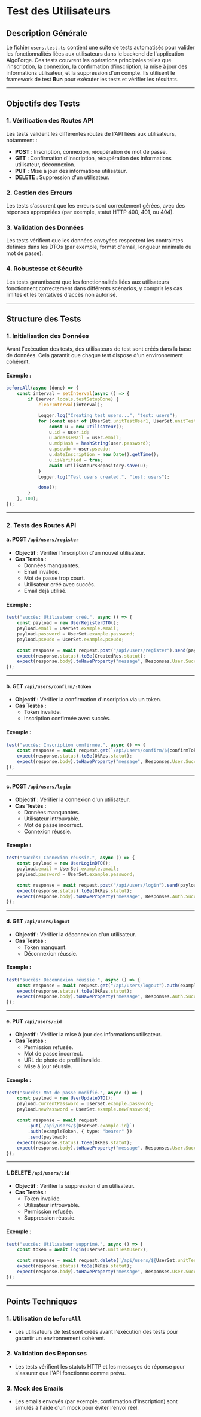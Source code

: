 # Test des Utilisateurs

## Description Générale

Le fichier `users.test.ts` contient une suite de tests automatisés pour valider les fonctionnalités liées aux utilisateurs dans le backend de l'application AlgoForge. Ces tests couvrent les opérations principales telles que l'inscription, la connexion, la confirmation d'inscription, la mise à jour des informations utilisateur, et la suppression d'un compte. Ils utilisent le framework de test **Bun** pour exécuter les tests et vérifier les résultats.

---

## Objectifs des Tests

### 1. **Vérification des Routes API**

Les tests valident les différentes routes de l'API liées aux utilisateurs, notamment :

-   **POST** : Inscription, connexion, récupération de mot de passe.
-   **GET** : Confirmation d'inscription, récupération des informations utilisateur, déconnexion.
-   **PUT** : Mise à jour des informations utilisateur.
-   **DELETE** : Suppression d'un utilisateur.

### 2. **Gestion des Erreurs**

Les tests s'assurent que les erreurs sont correctement gérées, avec des réponses appropriées (par exemple, statut HTTP 400, 401, ou 404).

### 3. **Validation des Données**

Les tests vérifient que les données envoyées respectent les contraintes définies dans les DTOs (par exemple, format d'email, longueur minimale du mot de passe).

### 4. **Robustesse et Sécurité**

Les tests garantissent que les fonctionnalités liées aux utilisateurs fonctionnent correctement dans différents scénarios, y compris les cas limites et les tentatives d'accès non autorisé.

---

## Structure des Tests

### 1. **Initialisation des Données**

Avant l'exécution des tests, des utilisateurs de test sont créés dans la base de données. Cela garantit que chaque test dispose d'un environnement cohérent.

#### Exemple :

```typescript
beforeAll(async (done) => {
	const interval = setInterval(async () => {
		if (server.locals.testSetupDone) {
			clearInterval(interval);

			Logger.log("Creating test users...", "test: users");
			for (const user of [UserSet.unitTestUser1, UserSet.unitTestUser2]) {
				const u = new Utilisateur();
				u.id = user.id;
				u.adresseMail = user.email;
				u.mdpHash = hashString(user.password);
				u.pseudo = user.pseudo;
				u.dateInscription = new Date().getTime();
				u.isVerified = true;
				await utilisateursRepository.save(u);
			}
			Logger.log("Test users created.", "test: users");

			done();
		}
	}, 100);
});
```

---

### 2. **Tests des Routes API**

#### a. **POST `/api/users/register`**

-   **Objectif** : Vérifier l'inscription d'un nouvel utilisateur.
-   **Cas Testés** :
    -   Données manquantes.
    -   Email invalide.
    -   Mot de passe trop court.
    -   Utilisateur créé avec succès.
    -   Email déjà utilisé.

#### Exemple :

```typescript
test("succès: Utilisateur créé.", async () => {
	const payload = new UserRegisterDTO();
	payload.email = UserSet.example.email;
	payload.password = UserSet.example.password;
	payload.pseudo = UserSet.example.pseudo;

	const response = await request.post("/api/users/register").send(payload);
	expect(response.status).toBe(CreatedRes.statut);
	expect(response.body).toHaveProperty("message", Responses.User.Success.Created);
});
```

---

#### b. **GET `/api/users/confirm/:token`**

-   **Objectif** : Vérifier la confirmation d'inscription via un token.
-   **Cas Testés** :
    -   Token invalide.
    -   Inscription confirmée avec succès.

#### Exemple :

```typescript
test("succès: Inscription confirmée.", async () => {
	const response = await request.get(`/api/users/confirm/${confirmToken}`);
	expect(response.status).toBe(OkRes.statut);
	expect(response.body).toHaveProperty("message", Responses.User.Success.Confirmed);
});
```

---

#### c. **POST `/api/users/login`**

-   **Objectif** : Vérifier la connexion d'un utilisateur.
-   **Cas Testés** :
    -   Données manquantes.
    -   Utilisateur introuvable.
    -   Mot de passe incorrect.
    -   Connexion réussie.

#### Exemple :

```typescript
test("succès: Connexion réussie.", async () => {
	const payload = new UserLoginDTO();
	payload.email = UserSet.example.email;
	payload.password = UserSet.example.password;

	const response = await request.post("/api/users/login").send(payload);
	expect(response.status).toBe(OkRes.statut);
	expect(response.body).toHaveProperty("message", Responses.Auth.Success.Logged_in);
});
```

---

#### d. **GET `/api/users/logout`**

-   **Objectif** : Vérifier la déconnexion d'un utilisateur.
-   **Cas Testés** :
    -   Token manquant.
    -   Déconnexion réussie.

#### Exemple :

```typescript
test("succès: Déconnexion réussie.", async () => {
	const response = await request.get("/api/users/logout").auth(exampleToken, { type: "bearer" });
	expect(response.status).toBe(OkRes.statut);
	expect(response.body).toHaveProperty("message", Responses.Auth.Success.Logged_out);
});
```

---

#### e. **PUT `/api/users/:id`**

-   **Objectif** : Vérifier la mise à jour des informations utilisateur.
-   **Cas Testés** :
    -   Permission refusée.
    -   Mot de passe incorrect.
    -   URL de photo de profil invalide.
    -   Mise à jour réussie.

#### Exemple :

```typescript
test("succès: Mot de passe modifié.", async () => {
	const payload = new UserUpdateDTO();
	payload.currentPassword = UserSet.example.password;
	payload.newPassword = UserSet.example.newPassword;

	const response = await request
		.put(`/api/users/${UserSet.example.id}`)
		.auth(exampleToken, { type: "bearer" })
		.send(payload);
	expect(response.status).toBe(OkRes.statut);
	expect(response.body).toHaveProperty("message", Responses.User.Success.Updated);
});
```

---

#### f. **DELETE `/api/users/:id`**

-   **Objectif** : Vérifier la suppression d'un utilisateur.
-   **Cas Testés** :
    -   Token invalide.
    -   Utilisateur introuvable.
    -   Permission refusée.
    -   Suppression réussie.

#### Exemple :

```typescript
test("succès: Utilisateur supprimé.", async () => {
	const token = await login(UserSet.unitTestUser2);

	const response = await request.delete(`/api/users/${UserSet.unitTestUser2.id}`).auth(token, { type: "bearer" });
	expect(response.status).toBe(OkRes.statut);
	expect(response.body).toHaveProperty("message", Responses.User.Success.Deleted);
});
```

---

## Points Techniques

### 1. **Utilisation de `beforeAll`**

-   Les utilisateurs de test sont créés avant l'exécution des tests pour garantir un environnement cohérent.

### 2. **Validation des Réponses**

-   Les tests vérifient les statuts HTTP et les messages de réponse pour s'assurer que l'API fonctionne comme prévu.

### 3. **Mock des Emails**

-   Les emails envoyés (par exemple, confirmation d'inscription) sont simulés à l'aide d'un mock pour éviter l'envoi réel.

